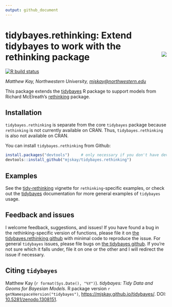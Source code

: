```yaml
---
output: github_document
---
```


# tidybayes.rethinking: Extend tidybayes to work with the rethinking package <img id="tidybayes_logo" src="man/figures/logo.svg" align="right" />

[![R build status](https://github.com/mjskay/tidybayes.rethinking/workflows/R-CMD-check/badge.svg)](https://github.com/mjskay/tidybayes.rethinking/actions)

_Matthew Kay, Northwestern University, <mjskay@northwestern.edu>_

This package extends the [tidybayes](https://mjskay.github.io/tidybayes/) R package to support models from Richard McElreath's [rethinking](https://github.com/rmcelreath/rethinking) package. 


## Installation

`tidybayes.rethinking` is separate from the core `tidybayes` package because `rethinking` is not currently available on CRAN. Thus, `tidybayes.rethinking` is also not available on CRAN.

You can install `tidybayes.rethinking` from Github:

```r
install.packages("devtools")     # only necessary if you don't have devtools already
devtools::install_github("mjskay/tidybayes.rethinking")
```


## Examples

See the [tidy-rethinking](https://mjskay.github.io/tidybayes.rethinking/articles/tidy-rethinking.html) vignette for `rethinking`-specific examples, or check out the [tidybayes](https://mjskay.github.io/tidybayes/) documentation for more general examples of `tidybayes` usage.


## Feedback and issues

I welcome feedback, suggestions, and issues! If you have found a bug in the rethinking-specific version of functions, please file it on 
[the tidybayes.rethinking github](https://github.com/mjskay/tidybayes.rethinking/issues/new) with minimal code to reproduce the issue. For general `tidybayes` issues, please file bugs on [the tidybayes github](https://github.com/mjskay/tidybayes/issues/new). If you're not sure which it falls under, file it on one or the other and I will redirect the issue if necessary.


## Citing `tidybayes`

Matthew Kay (`r format(Sys.Date(), "%Y")`). _tidybayes: Tidy Data and Geoms for Bayesian Models_. R package version `r getNamespaceVersion("tidybayes")`, <https://mjskay.github.io/tidybayes/>.
DOI: [10.5281/zenodo.1308151](https://doi.org/10.5281/zenodo.1308151).
